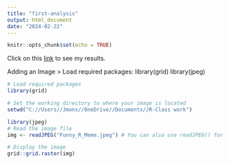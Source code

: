 ```yaml
---
title: "first-analysis"
output: html_document
date: "2024-02-22"
---
```


```r
knitr::opts_chunk$set(echo = TRUE)
```

Click on this [link](first_analysis_trial.html) to see my results.

Adding an Image
> Load required packages:
library(grid)
library(jpeg)


```r
# Load required packages
library(grid)

# Set the working directory to where your image is located
setwd("C://Users//Jmons//OneDrive//Documents//R-Class work")

library(jpeg)
# Read the image file
img <- readJPEG("Funny_R_Meme.jpeg") # You can also use readJPEG() for JPEG files or readTIFF() for TIFF files

# Display the image
grid::grid.raster(img)

```





